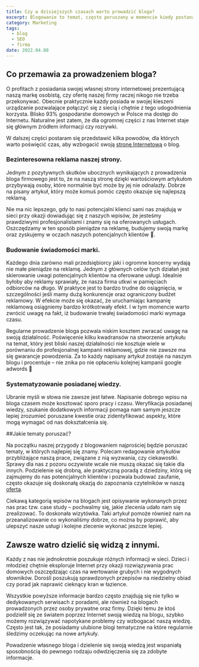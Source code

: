 ```yaml
---
title: Czy w dzisiejszych czasach warto prowadzić bloga?
excerpt: Blogowanie to temat, często poruszany w momencie kiedy postanawiamy pokazać się w Internecie. W artykule poruszam, jakie korzyści można odnieść dzięki prowadzeniu bloga.
category: Marketing
tags:
  - blog
  - SEO
  - firma
date: 2022.04.08
---
```


## Co przemawia za prowadzeniem bloga?

O profitach z posiadania swojej własnej strony internetowej prezentującą naszą markę osobistą, czy ofertę naszej firmy raczej nikogo nie trzeba przekonywać. Obecnie praktycznie każdy posiada w swojej kieszeni urządzanie pozwalające połączyć się z siecią i chętnie z tego udogodnienia korzysta. Blisko 93% gospodarstw domowych w Polsce ma dostęp do Internetu. Naturalne jest zatem, że dla ogromnej części z nas Internet staje się głównym źródłem informacji czy rozrywki.

W dalszej części postaram się przedstawić kilka powodów, dla których warto poświęcić czas, aby wzbogacić swoją [stronę Internetową](/oferta/tworzenie-stron-internetowych) o blog.

### Bezinteresowna reklama naszej strony.

Jednym z pozytywnych skutków ubocznych wynikających z prowadzenia bloga firmowego jest to, że na naszą stronę dzięki wartościowym artykułom przybywają osoby, które normalnie być może by jej nie odnalazły. Dobrze na pisany artykuł, który może komuś pomóc często okazuje się najlepszą reklamą.

Nie ma nic lepszego, gdy to nasi potencjalni klienci sami nas znajdują w sieci przy okazji dowiadując się z naszych wpisów, że jesteśmy prawdziwymi profesjonalistami i znamy się na oferowanych usługach. Oszczędzamy w ten sposób pieniądze na reklamę, budujemy swoją markę oraz zyskujemy w oczach naszych potencjalnych klientów 🚀.

### Budowanie świadomości marki.

Każdego dnia zarówno mali przedsiębiorcy jaki i ogromne koncerny wydają nie małe pieniądze na reklamę. Jednym z głównych celów tych działań jest skierowanie uwagi potencjalnych klientów na oferowane usługi. Idealnie byłoby aby reklamy sprawiały, że nasza firma utkwi w pamięciach odbiorców na długo. W praktyce jest to bardzo trudne do osiągnięcia, w szczególności jeśli mamy dużą konkurencje oraz ograniczony budżet reklamowy. W efekcie może się okazać, że uruchamiając kampanię reklamową osiągniemy bardzo krótkotrwały efekt. I w tym momencie warto zwrócić uwagę na fakt, iż budowanie trwałej świadomości marki wymaga czasu.

Regularne prowadzenie bloga pozwala niskim kosztem zwracać uwagę na swoją działalność. Poświęcenie kilku kwadransów na stworzenie artykułu na temat, który jest bliski naszej działalności nie kosztuje wiele w porównaniu do profesjonalnej kampanii reklamowej, gdzie nie zawsze ma się gwarancje powodzenia. Za to każdy napisany artykuł zostaje na naszym blogu i procentuje – nie znika po nie opłaceniu kolejnej kampanii google adwords 🙂

### Systematyzowanie posiadanej wiedzy.

Ubranie myśli w słowa nie zawsze jest łatwe. Napisanie dobrego wpisu na bloga czasem może kosztować sporo pracy i czasu. Weryfikacja posiadanej wiedzy, szukanie dodatkowych informacji pomaga nam samym jeszcze lepiej zrozumieć poruszane kwestie oraz zidentyfikować aspekty, które mogą wymagać od nas dokształcenia się.

##Jakie tematy poruszać?

Na początku naszej przygody z blogowaniem najprościej będzie poruszać tematy, w których najlepiej się znamy. Polecam redagowanie artykułów przybliżające naszą prace, związane z nią wyzwania, czy ciekawostki. Sprawy dla nas z pozoru oczywiste wcale nie muszą okazać się takie dla innych. Podzielenie się drobną, ale praktyczną poradą z dziedziny, którą się zajmujemy do nas potencjalnych klientów i pozwala budować zaufanie, często okazuje się doskonałą okazją do zapoznania czytelników w naszą [ofertą](/oferta).

Ciekawą kategorią wpisów na blogach jest opisywanie wykonanych przez nas prac tzw. case study – pochwalmy się, jakie zlecenia udało nam się zrealizować. To doskonała wizytówka. Taki artykuł pomoże również nam na przeanalizowanie co wykonaliśmy dobrze, co można by poprawić, aby ulepszyć nasze usługi i kolejne zlecenie wykonać jeszcze lepiej.

## Zawsze watro dzielić się widzą z innymi.

Każdy z nas nie jednokrotnie poszukuje różnych informacji w sieci. Dzieci i młodzież chętnie eksploruje Internet przy okazji rozwiązywania prac domowych oszczędzając czas na wertowanie grubych i nie wygodnych słowników. Dorośli poszukują sprawdzonych przepisów na niedzielny obiad czy porad jak naprawić cieknący kran w łazience.

Wszystkie powyższe informacje bardzo często znajdują się nie tylko w dedykowanych serwisach z poradami, ale również na blogach prowadzonych przez osoby prywatne oraz firmy. Dzięki temu że ktoś podzielił się ze światem poprzez Internet swoją wiedzą na blogu, szybko możemy rozwiązywać napotykane problemy czy wzbogacać naszą wiedzę. Często jest tak, że posiadamy ulubione blogi tematyczne na które regularnie śledzimy oczekując na nowe artykuły.

Powadzenie własnego bloga i dzielenie się swoją wiedzą jest wspaniałą sposobnością do pewnego rodzaju odwdzięczenia się za zdobyte informacje.

